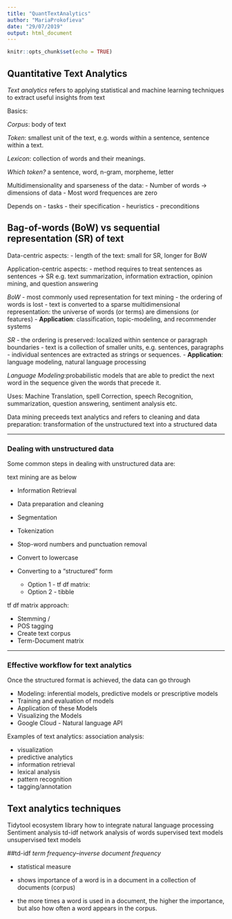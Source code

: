 ```yaml
---
title: "QuantTextAnalytics"
author: "MariaProkofieva"
date: "29/07/2019"
output: html_document
---
```


```r
knitr::opts_chunk$set(echo = TRUE)
```

## Quantitative Text Analytics

*Text analytics* refers to applying statistical and machine learning techniques to extract useful insights from text 


Basics:

*Corpus*: body of text

*Token*: smallest unit of the text, e.g. words within a sentence, sentence within a text.

*Lexicon*: collection of words and their meanings. 


*Which token?*
a sentence, word, n-gram, morpheme, letter

Multidimensionality and sparseness of the data:
- Number of words -> dimensions of data
- Most word frequences are zero

Depends on 
- tasks
- their specification
- heuristics
- preconditions

## Bag-of-words (BoW) vs sequential representation (SR) of text 
Data-centric aspects: 
- length of the text: small for SR, longer for BoW

Application-centric aspects:
- method requires to treat sentences as sentences -> SR
e.g. text summarization, information extraction, opinion mining, and question answering

*BoW* 
- most commonly used representation for text mining
- the ordering of words is lost
- text is converted to a sparse multidimensional representation: the universe of words (or terms) are dimensions (or features) 
- **Application**: classification, topic-modeling, and recommender systems

*SR*
- the ordering is preserved: localized within sentence or paragraph boundaries
- text is a collection of smaller units, e.g. sentences, paragraphs 
- individual sentences are extracted as strings or sequences. 
- **Application**: language modeling, natural language processing

*Language Modeling*:probabilistic models that are able to predict the next word in the sequence given the words that precede it.

Uses: Machine Translation, spell Correction, speech Recognition, summarization, question answering, sentiment analysis etc.




Data mining preceeds text analytics and refers to cleaning and data preparation: transformation of the unstructured text into a structured data


***
### Dealing with unstructured data 

Some common steps in dealing with unstructured data are:

text mining are as below

* Information Retrieval
* Data preparation and cleaning
* Segmentation
* Tokenization
* Stop-word numbers and punctuation removal
* Convert to lowercase

* Converting to a "structured" form

    + Option 1 - tf df matrix:
    + Option 2 - tibble


tf df matrix approach:

* Stemming / 
* POS tagging
* Create text corpus
* Term-Document matrix

***
### Effective workflow for text analytics
Once the structured format is achieved, the data can go through 

* Modeling: inferential models, predictive models or prescriptive models
* Training and evaluation of models
* Application of these Models
* Visualizing the Models
* Google Cloud - Natural language API




Examples of text analytics: association analysis:

* visualization
* predictive analytics
* information retrieval
* lexical analysis
* pattern recognition
* tagging/annotation

## Text analytics techniques






Tidytool ecosystem library
how to integrate natural language processing
Sentiment analysis
td-idf
network analysis of words
supervised text models
unsupervised text models


##td-idf
*term frequency–inverse document frequency*

* statistical measure 

* shows importance of a word is in  a document in a collection of documents (corpus)

* the more times a word is used in a document, the higher the importance, but also how often a word appears in the corpus.

